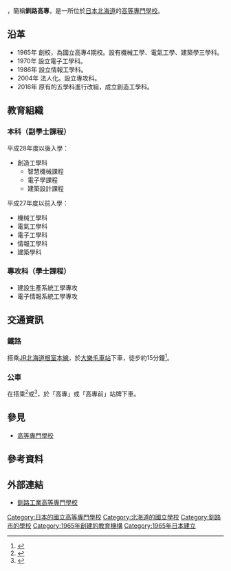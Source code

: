 {{expand|time=2016-10-22T09:54:10+00:00}}
{{Infobox School
| name           = 釧路工業高等專門學校
| other_name     = 
| logo           = 
| image          = Kushiro national college of technology.jpg
| caption        = 
| motto          = 
| established    = 1965年
| closed         = 
| type           = [[國立|國立]]
| language       = 
| religion       =
| affiliation    = 
| IMC            =
| legal_person   = {{tsl|ja|国立高等専門学校機構|國立高等專門學校機構}}
| district       = 
| grades         = 
| founder        = 
| president      = 
| principal      = 岸德光
| vice_principal = 
| assistant_principal =
| dean           = 
| director       = 
| college        = 
| house          = 
| su             = 
| sc             = 
| cs             = 
| cc             = 
| faculty        = 
| staff          = 
| students       = 
| area           = 
| athletics      = 
| conference     = 
| tree           = 
| colors         = 
| mascot         = 
| magazine       = 
| free_label     = 學科
| free_text      = 創造工學科
| free_label2    = 專攻科
| free_text2     = 建設生產系統工學專攻<br>電子情報系統工學專攻
| telephone      = 
| fax            = 
| address        = {{JPN}}[[北海道|北海道]]<br>[[釧路市|釧路市]]大樂毛西2丁目32番1號
| location       =
| website        = [http://www.kushiro-ct.ac.jp/ 官方網站]
}}

{{nihongo|'''釧路工業高等專門學校'''|釧路工業高等専門学校／くしろこうぎょうこうとうせんもんがっこう|3=National Institute of Technology, Kushiro College}}，簡稱'''釧路高專'''，是一所位於[[日本|日本]][[北海道|北海道]]的[[高等專門學校|高等專門學校]]。

==沿革==
*1965年 創校，為國立高專4期校。設有機械工學、電氣工學、建築學三學科。
*1970年 設立電子工學科。
*1986年 設立情報工學科。
*2004年 法人化。設立專攻科。
*2016年 原有的五學科進行改組，成立創造工學科。

==教育組織==
===本科（副學士課程）===
平成28年度以後入學：
*創造工學科
**智慧機械課程
**電子學課程
**建築設計課程
平成27年度以前入學：
*機械工學科
*電氣工學科
*電子工學科
*情報工學科
*建築學科
===專攻科（學士課程）===
*建設生產系統工學專攻
*電子情報系統工學專攻

==交通資訊==
===鐵路===
搭乘[[JR北海道|JR北海道]][[根室本線|根室本線]]，於[[大樂毛車站|大樂毛車站]]下車，徒步約15分鐘<ref>{{cite web|url=http://www.kushiro-ct.ac.jp/modules/pico/index.php?content_id=172|title=交通アクセス|publisher=National Institute of Technology, Kushiro College|accessdate=2016-10-22|archive-date=2016-08-28|archive-url=https://web.archive.org/web/20160828081526/http://www.kushiro-ct.ac.jp/modules/pico/index.php?content_id=172|dead-url=no}}</ref>。
===公車===
在{{tsl|ja|釧路駅前バスターミナル|釧路站前公車總站}}搭乘{{tsl|ja|くしろバス|釧路巴士}}<ref>{{cite web|url=http://www.kushirobus.jp/|title=くしろバス株式会社|publisher=KUSHIRO BUS Co.,Ltd.|accessdate=2016-10-22|archive-date=2019-02-11|archive-url=https://web.archive.org/web/20190211060749/http://www.kushirobus.jp/|dead-url=no}}</ref>或{{tsl|ja|阿寒バス|阿寒巴士}}<ref>{{cite web|url=http://www.akanbus.co.jp/|title=阿寒バス株式会社|publisher=AKAN BUS Co.,Ltd.|accessdate=2016-10-22|archive-date=2016-10-22|archive-url=https://web.archive.org/web/20161022211505/http://www.akanbus.co.jp/|dead-url=no}}</ref>，於「高專」或「高專前」站牌下車。

==參見==
*[[高等專門學校|高等專門學校]]

==參考資料==
{{reflist}}

==外部連結==
*[http://www.kushiro-ct.ac.jp/ 釧路工業高等專門學校] {{Wayback|url=http://www.kushiro-ct.ac.jp/ |date=20161026210817 }}

{{高等專門學校}}
{{Authority control}}
{{coord|43|0|58.3|N|144|15|41|E|region:JP_type:edu|display=title}}
[[Category:日本的國立高等專門學校|Category:日本的國立高等專門學校]]
[[Category:北海道的國立學校|Category:北海道的國立學校]]
[[Category:釧路市的學校|Category:釧路市的學校]]
[[Category:1965年創建的教育機構|Category:1965年創建的教育機構]]
[[Category:1965年日本建立|Category:1965年日本建立]]